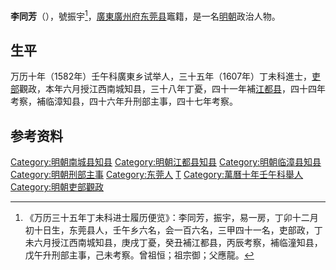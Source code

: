 '''李同芳'''（{{bd|？||？||}}），號振宇<ref>《万历三十五年丁未科进士履历便览》：李同芳，振宇，易一房，丁卯十二月初十日生，东莞县人，壬午乡六名，会一百六名，三甲四十一名，吏部政，丁未六月授江西南城知县，庚戌丁憂，癸丑補江都县，丙辰考察，補临潼知县，戊午升刑部主事，己未考察。曾祖恒；祖宗御；父應龍。</ref>，[[廣東|廣東]][[廣州府|廣州府]][[东莞县|东莞县]]竈籍，是一名[[明朝|明朝]]政治人物。
 
== 生平 ==
万历十年（1582年）壬午科廣東乡试举人，三十五年（1607年）丁未科進士，[[吏部|吏部]]觀政，本年六月授江西南城知县，三十八年丁憂，四十一年補[[江都县|江都县]]，四十四年考察，補临漳知县，四十六年升刑部主事，四十七年考察。
 
==参考资料==
{{reflist}}
 
{{明朝人物小作品}}
{{萬曆三十五年丁未科殿試金榜}}
[[Category:明朝南城县知县|Category:明朝南城县知县]]
[[Category:明朝江都县知县|Category:明朝江都县知县]]
[[Category:明朝临漳县知县|Category:明朝临漳县知县]]
[[Category:明朝刑部主事|Category:明朝刑部主事]]
[[Category:东莞人|Category:东莞人]]
[[Category:李姓|T]]
[[Category:萬曆十年壬午科舉人|Category:萬曆十年壬午科舉人]]
[[Category:明朝吏部觀政|Category:明朝吏部觀政]]